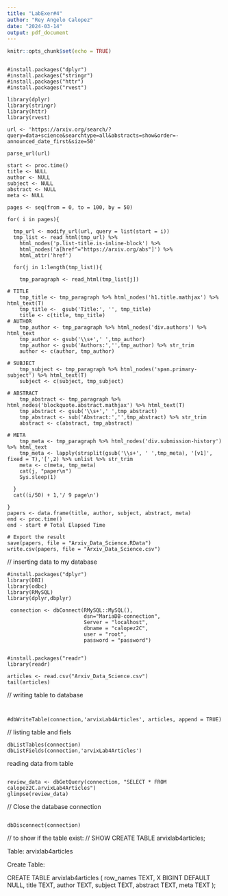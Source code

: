 ```yaml
---
title: "LabExer#4"
author: "Rey Angelo Calopez"
date: "2024-03-14"
output: pdf_document
---
```


```r
knitr::opts_chunk$set(echo = TRUE)
```

```{}

#install.packages("dplyr")
#install.packages("stringr")
#install.packages("httr")
#install.packages("rvest")

library(dplyr)
library(stringr)
library(httr)
library(rvest)

url <- 'https://arxiv.org/search/?query=data+science&searchtype=all&abstracts=show&order=-announced_date_first&size=50'

parse_url(url)

start <- proc.time()
title <- NULL
author <- NULL
subject <- NULL
abstract <- NULL
meta <- NULL

pages <- seq(from = 0, to = 100, by = 50)

for( i in pages){
  
  tmp_url <- modify_url(url, query = list(start = i))
  tmp_list <- read_html(tmp_url) %>% 
    html_nodes('p.list-title.is-inline-block') %>% 
    html_nodes('a[href^="https://arxiv.org/abs"]') %>% 
    html_attr('href')
  
  for(j in 1:length(tmp_list)){
    
    tmp_paragraph <- read_html(tmp_list[j])
    
# TITLE
    tmp_title <- tmp_paragraph %>% html_nodes('h1.title.mathjax') %>% html_text(T)
    tmp_title <-  gsub('Title:', '', tmp_title)
    title <- c(title, tmp_title)
# AUTHOR
    tmp_author <- tmp_paragraph %>% html_nodes('div.authors') %>% html_text
    tmp_author <- gsub('\\s+',' ',tmp_author)
    tmp_author <- gsub('Authors:','',tmp_author) %>% str_trim
    author <- c(author, tmp_author)  
    
# SUBJECT
    tmp_subject <- tmp_paragraph %>% html_nodes('span.primary-subject') %>% html_text(T)
    subject <- c(subject, tmp_subject)
    
# ABSTRACT
    tmp_abstract <- tmp_paragraph %>% html_nodes('blockquote.abstract.mathjax') %>% html_text(T)
    tmp_abstract <- gsub('\\s+',' ',tmp_abstract)
    tmp_abstract <- sub('Abstract:','',tmp_abstract) %>% str_trim
    abstract <- c(abstract, tmp_abstract)
    
# META
    tmp_meta <- tmp_paragraph %>% html_nodes('div.submission-history') %>% html_text
    tmp_meta <- lapply(strsplit(gsub('\\s+', ' ',tmp_meta), '[v1]', fixed = T),'[',2) %>% unlist %>% str_trim
    meta <- c(meta, tmp_meta)
    cat(j, "paper\n")
    Sys.sleep(1)
    
  }
  cat((i/50) + 1,'/ 9 page\n')
  
}
papers <- data.frame(title, author, subject, abstract, meta)
end <- proc.time()
end - start # Total Elapsed Time

# Export the result
save(papers, file = "Arxiv_Data_Science.RData")
write.csv(papers, file = "Arxiv_Data_Science.csv")

```

// inserting data to my database

```{}
#install.packages("dplyr")
library(DBI)
library(odbc)
library(RMySQL)
library(dplyr,dbplyr)
  
 connection <- dbConnect(RMySQL::MySQL(),
                         dsn="MariaDB-connection",
                         Server = "localhost",
                         dbname = "calopez2C", 
                         user = "root", 
                         password = "password") 

```


```{}

#install.packages("readr")
library(readr)

articles <- read.csv("Arxiv_Data_Science.csv")
tail(articles)

```

// writing table to database 

```{}


#dbWriteTable(connection,'arvixLab4Articles', articles, append = TRUE)

```

// listing table and fiels 
```{}
dbListTables(connection)
dbListFields(connection,'arvixLab4Articles')
```

reading data from table 
```{}

review_data <- dbGetQuery(connection, "SELECT * FROM calopez2C.arvixLab4Articles")
glimpse(review_data)

```

// Close the database connection

```{}

dbDisconnect(connection)

```


// to show if the table exist:
// SHOW CREATE TABLE arvixlab4articles;

Table: arvixlab4articles

Create Table: 

CREATE TABLE arvixlab4articles (
row_names TEXT,
X BIGINT DEFAULT NULL,
title TEXT,
author TEXT,
subject TEXT,
abstract TEXT,
meta TEXT
);
